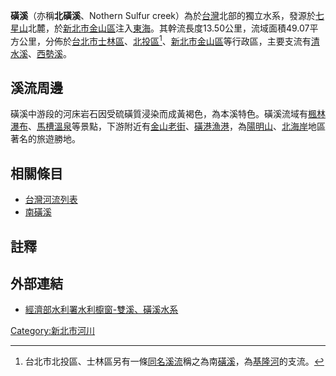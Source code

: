 {{Otheruses|磺溪 (臺北市)|subject=注入[[東海|東海]]的獨立水系北磺溪|other=[[外雙溪|外雙溪]]支流}}
{{Infobox river
| river_name = 磺溪
| native_name =
| other_name = 北磺溪
| image_name = [[File:Huangxi_01.jpg|300px]]
| image_size = 從強薪拍攝
| caption    = 
| origin     = [[七星山_(臺北市)|七星山]]
| mouth      = 磺港
| mouth_lat_d = 25
| mouth_lat_m = 13
| mouth_lat_s = 56
| mouth_lat_NS = N
| mouth_long_d = 121
| mouth_long_m = 38
| mouth_long_s = 30
| mouth_long_EW = E
| progression = [[東海|東海]]
| basin_countries = {{ROC}}
| location   = [[台北市|台北市]][[士林區|士林區]]、[[北投區|北投區]] <br/> [[新北市|新北市]][[金山區_(新北市)|金山區]]
| length     = {{convert|13.5|km|0|cuft|0|abbr=off}}
| elevation  = {{convert|1,120|m|0|cuft|0|abbr=off}}
| mouth_elevation = 
| discharge  = 
| watershed  = {{convert|49.07|km2|0|cuft|0|abbr=off}}
}}
'''磺溪'''（亦稱'''北磺溪'''、Nothern Sulfur creek）為於[[台灣|台灣]]北部的獨立水系，發源於[[七星山_(臺北市)|七星山]]北麓，於[[新北市|新北市]][[金山區_(新北市)|金山區]]注入[[東海|東海]]。其幹流長度13.50公里，流域面積49.07平方公里，分佈於[[台北市|台北市]][[士林區|士林區]]、[[北投區|北投區]]<ref>台北市北投區、士林區另有一條[[磺溪_(臺北市)|同名溪流]]稱之為南[[磺溪_(臺北市)|磺溪]]，為[[基隆河|基隆河]]的支流。</ref>、[[新北市|新北市]][[金山區_(新北市)|金山區]]等行政區，主要支流有[[清水溪_(新北市)|清水溪]]、[[西勢溪|西勢溪]]。

==溪流周邊==
磺溪中游段的河床岩石因受硫磺質浸染而成黃褐色，為本溪特色。磺溪流域有[[楓林瀑布|楓林瀑布]]、[[馬槽溫泉|馬槽溫泉]]等景點，下游附近有[[金山老街|金山老街]]、[[磺港漁港|磺港漁港]]，為[[陽明山|陽明山]]、[[北海岸|北海岸]]地區著名的旅遊勝地。

==相關條目==
*[[台灣河流列表|台灣河流列表]]
*[[磺溪_(臺北市)|南磺溪]]

==註釋==
{{reflist}}

==外部連結==
*[https://web.archive.org/web/20160701163319/http://www.wra.gov.tw/ct.asp?xItem=14322&CtNode=4379 經濟部水利署水利櫥窗-雙溪、磺溪水系]

{{台灣河流}}
[[Category:新北市河川|Category:新北市河川]]